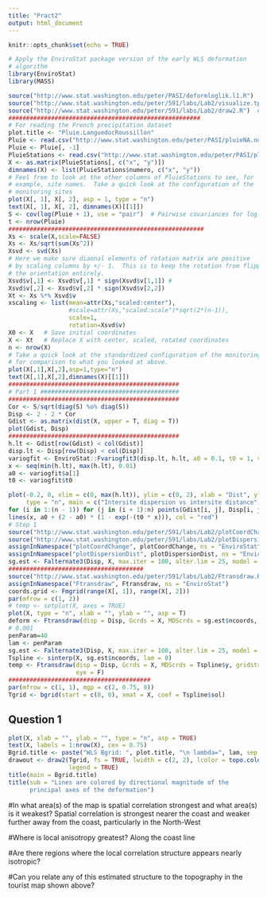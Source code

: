 ```yaml
---
title: "Pract2"
output: html_document
---
```


```r
knitr::opts_chunk$set(echo = TRUE)

```

```r
# Apply the EnviroStat package version of the early WLS deformation
# algorithm
library(EnviroStat)
library(MASS)

source("http://www.stat.washington.edu/peter/PASI/deformloglik.l1.R")
source("http://www.stat.washington.edu/peter/591/labs/Lab2/visualize.tps.warps.R")
source("http://www.stat.washington.edu/peter/591/labs/Lab2/draw2.R")  # to replace a function in EnviroStat
######################################################
# For reading the French precipitation dataset
plot.title <- "Pluie.LanguedocRoussillon"
Pluie <- read.csv("http://www.stat.washington.edu/peter/PASI/pluieNA.novdec.csv")
Pluie <- Pluie[, -1]
PluieStations <- read.csv("http://www.stat.washington.edu/peter/PASI/pluieStations.Practicum.csv")
X <- as.matrix(PluieStations[, c("x", "y")])
dimnames(X) <- list(PluieStations$numero, c("x", "y"))
# Feel free to look at the other columns of PluieStations to see, for
# example, site names.  Take a quick look at the configuration of the
# monitoring sites
plot(X[, 1], X[, 2], asp = 1, type = "n")
text(X[, 1], X[, 2], dimnames(X)[[1]])
S <- cov(log(Pluie + 1), use = "pair")  # Pairwise covariances for log precip
t <- nrow(Pluie)
#######################################################
Xs <- scale(X,scale=FALSE)  
Xs <- Xs/sqrt(sum(Xs^2))
Xsvd <- svd(Xs)
# Here we make sure diaonal elements of rotation matrix are positive
# by scaling columns by +/- 1.  This is to keep the rotation from flipping
# the orientation entirely.
Xsvd$v[,1] <- Xsvd$v[,1] * sign(Xsvd$v[1,1]) # 
Xsvd$v[,2] <- Xsvd$v[,2] * sign(Xsvd$v[2,2])
Xt <- Xs %*% Xsvd$v
xscaling <- list(mean=attr(Xs,"scaled:center"),
                 #scale=attr(Xs,"scaled:scale")*sqrt(2*(n-1)),
                 scale=1,
                 rotation=Xsvd$v)
X0 <- X   # Save initial coordinates
X <- Xt   # Replace X with center, scaled, rotated coordinates
n <- nrow(X)
# Take a quick look at the standardized configuration of the monitoring sites
# for comparison to what you looked at above.
plot(X[,1],X[,2],asp=1,type="n")
text(X[,1],X[,2],dimnames(X)[[1]])
################################################
# Part 1 #######################################
################################################
Cor <- S/sqrt(diag(S) %o% diag(S))
Disp <- 2 - 2 * Cor
Gdist <- as.matrix(dist(X, upper = T, diag = T))
plot(Gdist, Disp)
################################################
h.lt <- Gdist[row(Gdist) < col(Gdist)]
disp.lt <- Disp[row(Disp) < col(Disp)]
variogfit <- EnviroStat::Fvariogfit3(disp.lt, h.lt, a0 = 0.1, t0 = 1, verbose = T)
x <- seq(min(h.lt), max(h.lt), 0.01)
a0 <- variogfit$a[1]
t0 <- variogfit$t0

plot(-0.2, 0, xlim = c(0, max(h.lt)), ylim = c(0, 2), xlab = "Dist", ylab = "Dispersion", 
     type = "n", main = c("Intersite dispersion vs intersite distance"))
for (i in 1:(n - 1)) for (j in (i + 1):n) points(Gdist[i, j], Disp[i, j])
lines(x, a0 + (2 - a0) * (1 - exp(-(t0 * x))), col = "red")
# Step 1
source("http://www.stat.washington.edu/peter/591/labs/Lab2/plotCoordChange.R")
source("http://www.stat.washington.edu/peter/591/labs/Lab2/plotDispersionDist.R")
assignInNamespace("plotCoordChange", plotCoordChange, ns = "EnviroStat")
assignInNamespace("plotDispersionDist", plotDispersionDist, ns = "EnviroStat")
sg.est <- Falternate3(Disp, X, max.iter = 100, alter.lim = 25, model = 1, lambda = 0)
######################################
source("http://www.stat.washington.edu/peter/591/labs/Lab2/Ftransdraw.R")
assignInNamespace("Ftransdraw", Ftransdraw, ns = "EnviroStat")
coords.grid <- Fmgrid(range(X[, 1]), range(X[, 2]))
par(mfrow = c(1, 2))
# temp <- setplot(X, axes = TRUE)
plot(X, type = "n", xlab = "", ylab = "", asp = T)
deform <- Ftransdraw(disp = Disp, Gcrds = X, MDScrds = sg.est$ncoords, gridstr = coords.grid)
# 0.001
penParam=40
lam <- penParam
sg.est <- Falternate3(Disp, X, max.iter = 100, alter.lim = 25, model = 1, lambda = lam)
Tspline <- sinterp(X, sg.est$ncoords, lam = 0)
temp <- Ftransdraw(disp = Disp, Gcrds = X, MDScrds = Tspline$y, gridstr = coords.grid, 
                   eye = F)
########################################
par(mfrow = c(1, 1), mgp = c(2, 0.75, 0))
Tgrid <- bgrid(start = c(0, 0), xmat = X, coef = Tspline$sol)
```

## Question 1

```r
plot(X, xlab = "", ylab = "", type = "n", asp = TRUE)
text(X, labels = 1:nrow(X), cex = 0.75)
Bgrid.title <- paste("WLS Bgrid: ", plot.title, "\n lambda=", lam, sep = "")
drawout <- draw2(Tgrid, fs = TRUE, lwidth = c(2, 2), lcolor = topo.colors(5), 
                 legend = TRUE)
title(main = Bgrid.title)
title(sub = "Lines are colored by directional magnitude of the
      principal axes of the deformation")
```

#In what area(s) of the map is spatial correlation strongest and what area(s) is it weakest?
Spatial correlation is strongest nearer the coast and weaker further away from the coast, particularly in the North-West

#Where is local anisotropy greatest?
Along the coast line

#Are there regions where the local correlation structure appears nearly isotropic?

#Can you relate any of this estimated structure to the topography in the tourist map shown above?
